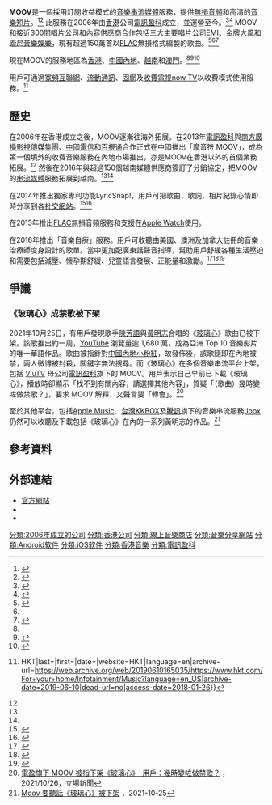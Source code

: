 {{Infobox online music service
| name               = MOOV
| logo               = Moov new logo.png
| logo caption       = 
| screenshot         = 
| opened             = {{Start date and age|2006|4|24}}
| discontinued       =    
| owner              = [[電訊盈科|電訊盈科]]
| key_people         = 
| pricing            = 
| subscribers        =
| platforms          = [[Android|Android]], [[iOS|iOS]], 網頁版應用
| format             = [[Advanced_Audio_Coding|AAC]], [[FLAC|FLAC]]
| restrictions       = 
| catalogue          = 150萬首歌
| preview            = 
| streaming          = 
| burning_copying    = 
| trial              = 14 日
| protocol           = 
| availability       = [[香港|香港]]<br>[[中國內地|中國內地]]<br>[[越南|越南]]<br>[[澳門|澳門]]
| features           = 
| homepage           = {{URL|moov.hk}}
| footnotes          = 
}}
'''MOOV'''是一個採用訂閱收益模式的[[音樂串流媒體|音樂串流媒體]]服務，提供[[無損數據壓縮|無損音頻]]和高清的[[音樂短片|音樂短片]]。<ref>{{Cite news|url=http://www.scmp.com/article/546192/pccw-gets-music-moov-ing-internet|title=PCCW gets the music moov-ing on the internet|work=South China Morning Post|access-date=2018-01-26|language=en|archive-date=2019-06-29|archive-url=https://web.archive.org/web/20190629122407/https://www.scmp.com/article/546192/pccw-gets-music-moov-ing-internet|dead-url=no}}</ref><ref name="techcrunch">{{Cite news|url=https://techcrunch.com/2017/08/10/pccw-media-raises-110m/|title=PCCW Media raises $110M for its video and music streaming services in Asia|last=Russell|first=Jon|work=TechCrunch|access-date=2018-01-26|language=en|archive-date=2020-08-07|archive-url=https://web.archive.org/web/20200807184414/https://techcrunch.com/2017/08/10/pccw-media-raises-110m/|dead-url=no}}</ref> 此服務在2006年由[[香港|香港]]公司[[電訊盈科|電訊盈科]]成立，並運營至今。<ref name="butterboom">{{Cite news|url=http://butterboom.com/tech/techtop10/top-four-music-streaming-apps-hong-kong/|title=Top Four Music Streaming Services in Hong Kong|date=2013-10-31|work=ButterBoom|access-date=2018-01-26|language=en|archive-date=2020-11-25|archive-url=https://web.archive.org/web/20201125114417/https://butterboom.com/tech/techtop10/top-four-music-streaming-apps-hong-kong/|dead-url=no}}</ref><ref>{{Cite news|url=http://www.thestandard.com.hk/section-news.php?id=186144&sid=2|title=PCCW gets OTT investment boost|work=The Standard|access-date=2018-01-26|language=en|archive-date=2018-01-26|archive-url=https://web.archive.org/web/20180126185836/http://www.thestandard.com.hk/section-news.php?id=186144&sid=2|dead-url=no}}</ref> MOOV和接近300間唱片公司和內容供應商合作包括三大主要唱片公司[[EMI|EMI]]、[[金牌大風|金牌大風]]和[[索尼音樂娛樂|索尼音樂娛樂]]，現有超過150萬首以[[FLAC|FLAC]]無損格式編製的歌曲。<ref name="wenweipo">{{Cite web|url=http://paper.wenweipo.com/2013/06/17/FI1306170017.htm|title=電盈攻內地網上音樂  「摩音符MOOV」粵上線  首個境外收費品牌 - 香港文匯報|website=paper.wenweipo.com|access-date=2018-01-26|archive-date=2018-05-01|archive-url=https://web.archive.org/web/20180501143952/http://paper.wenweipo.com/2013/06/17/FI1306170017.htm|dead-url=no}}</ref><ref name="butterboom"></ref><ref name="moov hifi">{{Cite news|url=https://moov.hk/news.jsp?newsId=20150507|title=Moov Hi-Fi|access-date=2019-04-10|language=zh-HK|archive-date=2019-10-18|archive-url=https://web.archive.org/web/20191018092321/https://moov.hk/news.jsp?newsId=20150507|dead-url=no}}</ref> 

現在MOOV的服務地區為[[香港|香港]]、[[中國內地|中國內地]]、[[越南|越南]]和[[澳門|澳門]]。<ref name="wenweipo"></ref><ref name="thefastmode">{{Cite news|url=https://www.thefastmode.com/services-and-innovations/9035-pccw-media-extends-moov-ott-music-to-vietnam|title=PCCW Media Extends MOOV OTT Music to Vietnam|last=Sharma|first=Ray|access-date=2018-01-26|language=en|archive-date=2019-06-10|archive-url=https://web.archive.org/web/20190610165034/https://www.thefastmode.com/services-and-innovations/9035-pccw-media-extends-moov-ott-music-to-vietnam|dead-url=no}}</ref><ref name="mumbrella">{{Cite news|url=https://www.mumbrella.asia/2016/09/pccw-media-takes-aim-piracy-vietnam-launch-music-streaming-brand-moov|title=PCCW Media takes aim at piracy in Vietnam with launch of music streaming brand MOOV - Mumbrella Asia|date=2016-09-19|work=Mumbrella Asia|access-date=2018-01-26|language=en|archive-date=2020-09-25|archive-url=https://web.archive.org/web/20200925100936/https://www.mumbrella.asia/2016/09/pccw-media-takes-aim-piracy-vietnam-launch-music-streaming-brand-moov|dead-url=no}}</ref>

用戶可通過[[寬頻|寬頻]][[互聯網|互聯網]]、[[流動通訊|流動通訊]]、[[固網|固網]]及[[收費電視|收費電視]][[now寬頻電視|now TV]]以收費模式使用服務。<ref>{{Cite web|url=https://www.hkt.com/For+your+home/Infotainment/Music?language=en_US|title=Music - MOOV {{!}} HKT|last=|first=|date=|website=HKT|language=en|archive-url=https://web.archive.org/web/20190610165035/https://www.hkt.com/For+your+home/Infotainment/Music?language=en_US|archive-date=2019-06-10|dead-url=no|access-date=2018-01-26}}</ref>

==歷史==
在2006年在香港成立之後，MOOV逐漸往海外拓展。在2013年[[電訊盈科|電訊盈科]]與[[南方廣播影視傳媒集團|南方廣播影視傳媒集團]]、[[中國電信|中國電信]]和[[百視通|百視通]]合作正式在中國推出「摩音符 MOOV」，成為第一個境外的收費音樂服務在內地市場推出，亦是MOOV在香港以外的首個業務拓展。<ref name="wenweipo"></ref> 然後在2016年與超過150個越南媒體供應商簽訂了分銷協定，把MOOV的[[串流媒體|串流媒體]]服務拓展到越南。<ref name="mumbrella"></ref><ref name="thefastmode"></ref>

在2014年推出獨家專利功能LyricSnap!，用戶可把歌曲、歌詞、相片紀錄心情即時分享到各[[社交網站|社交網站]]。<ref>{{Cite web|url=http://www.wcity.com/articles/technology/moov-is-back-with-lyricsnaptm-and-its-redesigned-app.html|title=MOOV is Back with LyricSnap!TM and its Redesigned App - wcity.com|last=Chiang|first=Karen|website=www.wcity.com|language=en|access-date=2018-01-26|archive-date=2020-09-25|archive-url=https://web.archive.org/web/20200925075124/http://www.wcity.com/articles/technology/moov-is-back-with-lyricsnaptm-and-its-redesigned-app.html|dead-url=no}}</ref><ref>{{Cite web|url=https://moov.hk/news.jsp?newsId=1|title=MOOV LyricSnap!|language=zh-HK|access-date=2019-04-10|archive-date=2019-10-18|archive-url=https://web.archive.org/web/20191018092316/https://moov.hk/news.jsp?newsId=1|dead-url=no}}</ref>

在2015年推出[[FLAC|FLAC]]無損音頻服務和支援在[[Apple_Watch|Apple Watch]]使用。

在2016年推出「音樂自療」服務。用戶可收聽由美國、澳洲及加拿大註冊的音樂治療師度身設計的歌單。當中更加配廣東話聲音指導，幫助用戶舒緩各種生活壓迫和需要包括減壓、懷孕期舒緩、兒童語言發展、正能量和激勵。<ref>{{Cite web|url=https://secrettour.hk/project/moov-music-therapy/|title=MOOV Music Therapy|language=en|access-date=2019-04-10|archive-date=2020-09-23|archive-url=https://web.archive.org/web/20200923220137/https://secrettour.hk/project/moov-music-therapy/|dead-url=no}}</ref><ref>{{Cite web|url=http://pinpoint.com.cuhk.edu.hk/essential_grid/moovs-creative-trailers-touch-social-audiences/|title=MOOV’s creative "trailers" touch social audiences|last=Ma|first=Sin Hang Kristie|date=December 12, 2016|website=School of Journalism and Communication, The Chinese University of Hong Kong|archive-url=https://web.archive.org/web/20200923091404/http://pinpoint.com.cuhk.edu.hk/essential_grid/moovs-creative-trailers-touch-social-audiences/|archive-date=2020-09-23|dead-url=no|access-date=}}</ref><ref>{{Cite news|url=http://www.qooza.hk/article.php?cat=lifestyle&id=1976|title=MOOV推出亞洲首創同聲同氣「音樂自療」音樂庫 - Qooza|work=Qooza|access-date=2018-01-26|archive-date=2020-06-15|archive-url=https://web.archive.org/web/20200615031657/http://www.qooza.hk/article.php?cat=lifestyle&id=1976|dead-url=no}}</ref>

==爭議==
===《玻璃心》成禁歌被下架===
2021年10月25日，有用戶發現歌手[[陳芳語|陳芳語]]與[[黃明志|黃明志]]合唱的《[[玻璃心|玻璃心]]》歌曲已被下架。該歌推出約一周，[[YouTube|YouTube]] 瀏覽量逾 1,680 萬，成為亞洲 Top 10 音樂影片的唯一華語作品。歌曲被指針對[[中國內地|中國內地]][[小粉紅|小粉紅]]，故發佈後，該歌隨即在內地被禁，兩人微博被封殺，關鍵字無法搜尋。而《玻璃心》在多個音樂串流平台上架，包括 [[ViuTV|ViuTV]] 母公司[[電訊盈科|電訊盈科]]旗下的 MOOV。用戶表示自己早前已下載《玻璃心》，播放時卻顯示「找不到有關內容，請選擇其他內容」，質疑「（歌曲）幾時變咗做禁歌？」，要求 MOOV 解釋，又聲言要「轉會」。<ref>[https://www.thestandnews.com/culture/%E9%9B%BB%E7%9B%88%E6%97%97%E4%B8%8B-moov-%E8%A2%AB%E6%8C%87%E4%B8%8B%E6%9E%B6%E7%8E%BB%E7%92%83%E5%BF%83-%E7%94%A8%E6%88%B6%E5%B9%BE%E6%99%82%E8%AE%8A%E5%92%97%E5%81%9A%E7%A6%81%E6%AD%8C 電盈旗下 MOOV 被指下架《玻璃心》　用戶：幾時變咗做禁歌？] {{Wayback|url=https://www.thestandnews.com/culture/%E9%9B%BB%E7%9B%88%E6%97%97%E4%B8%8B-moov-%E8%A2%AB%E6%8C%87%E4%B8%8B%E6%9E%B6%E7%8E%BB%E7%92%83%E5%BF%83-%E7%94%A8%E6%88%B6%E5%B9%BE%E6%99%82%E8%AE%8A%E5%92%97%E5%81%9A%E7%A6%81%E6%AD%8C |date=20211031080145 }}，2021/10/26，立場新聞</ref>

至於其他平台，包括[[Apple_Music|Apple Music]]、[[台灣|台灣]][[KKBOX|KKBOX]]及[[騰訊|騰訊]]旗下的音樂串流服務[[Joox|Joox]]仍然可以收聽及下載包括《玻璃心》在內的一系列黃明志的作品。<ref>[https://www.pcmarket.com.hk/heart-of-glasses-removed-form-moov/ Moov 要聽話《玻璃心》被下架] {{Wayback|url=https://www.pcmarket.com.hk/heart-of-glasses-removed-form-moov/ |date=20211031113252 }}，2021-10-25</ref>

==參考資料==
{{Reflist|2}}

==外部連結==
*[http://moov.hk 官方網站] {{Wayback|url=http://moov.hk/ |date=20200919214426 }}
* {{youtube|user=moovhk}}
* {{facebook|MOOVHK}}

{{模板:音樂數字發行平台}}
{{模板:電訊盈科/香港電訊}}

[[分類:2006年成立的公司|分類:2006年成立的公司]]
[[分類:香港公司|分類:香港公司]]
[[分類:線上音樂商店|分類:線上音樂商店]]
[[分類:音樂分享網站|分類:音樂分享網站]]
[[分類:Android软件|分類:Android软件]]
[[分類:iOS软件|分類:iOS软件]]
[[分類:香港音樂|分類:香港音樂]]
[[分類:電訊盈科|分類:電訊盈科]]